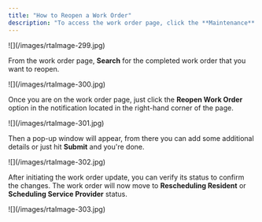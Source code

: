 ```yaml
---
title: "How to Reopen a Work Order"
description: "To access the work order page, click the **Maintenance** drop-down from your dashboard and hit **Work Order**."
---
```


<Frame>
  ![](/images/rtaImage-299.jpg)
</Frame>

From the work order page, **Search** for the completed work order that you want to reopen.

<Frame>
  ![](/images/rtaImage-300.jpg)
</Frame>

Once you are on the work order page, just click the **Reopen Work Order** option in the notification located in the right-hand corner of the page.

<Frame>
  ![](/images/rtaImage-301.jpg)
</Frame>

Then a pop-up window will appear, from there you can add some additional details or just hit **Submit** and you're done.

<Frame>
  ![](/images/rtaImage-302.jpg)
</Frame>

After initiating the work order update, you can verify its status to confirm the changes. The work order will now move to **Rescheduling Resident** or **Scheduling Service Provider** status.

<Frame>
  ![](/images/rtaImage-303.jpg)
</Frame>